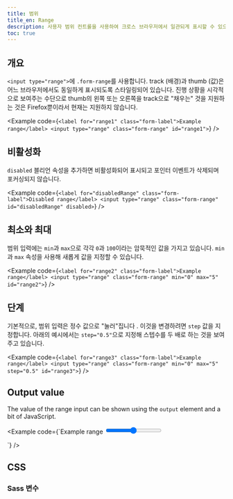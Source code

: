 ```yaml
---
title: 범위
title_en: Range
description: 사용자 범위 컨트롤을 사용하여 크로스 브라우저에서 일관되게 표시할 수 있으며 맞춤 제작도 가능합니다.
toc: true
---
```


## 개요

`<input type="range">`에 `.form-range`를 사용합니다. track (배경)과 thumb (값)은 어느 브라우저에서도 동일하게 표시되도록 스타일링되어 있습니다. 진행 상황을 시각적으로 보여주는 수단으로 thumb의 왼쪽 또는 오른쪽을 track으로 "채우는" 것을 지원하는 것은 Firefox뿐이라서 현재는 지원하지 않습니다.

<Example code={`<label for="range1" class="form-label">Example range</label>
<input type="range" class="form-range" id="range1">`} />

## 비활성화

`disabled` 블리언 속성을 추가하면 비활성화되어 표시되고 포인터 이벤트가 삭제되며 포커싱되지 않습니다.

<Example code={`<label for="disabledRange" class="form-label">Disabled range</label>
<input type="range" class="form-range" id="disabledRange" disabled>`} />

## 최소와 최대

범위 입력에는 `min`과 `max`으로 각각 `0`과 `100`이라는 암묵적인 값을 가지고 있습니다. `min`과 `max` 속성을 사용해 새롭게 값을 지정할 수 있습니다.

<Example code={`<label for="range2" class="form-label">Example range</label>
<input type="range" class="form-range" min="0" max="5" id="range2">`} />

## 단계

기본적으로, 범위 입력은 정수 값으로 "눌러"집니다 . 이것을 변경하려면 `step` 값을 지정합니다. 아래의 예시에서는 `step="0.5"`으로 지정해 스텝수를 두 배로 하는 것을 보여주고 있습니다.

<Example code={`<label for="range3" class="form-label">Example range</label>
<input type="range" class="form-range" min="0" max="5" step="0.5" id="range3">`} />

## Output value

The value of the range input can be shown using the `output` element and a bit of JavaScript.

<Example code={`<label for="range4" class="form-label">Example range</label>
  <input type="range" class="form-range" min="0" max="100" value="50" id="range4">
  <output for="range4" id="rangeValue" aria-hidden="true"></output>

  <script>
    // This is an example script, please modify as needed
    const rangeInput = document.getElementById('range4');
    const rangeOutput = document.getElementById('rangeValue');

    // Set initial value
    rangeOutput.textContent = rangeInput.value;

    rangeInput.addEventListener('input', function() {
      rangeOutput.textContent = this.value;
    });
  </script>`} />

## CSS

### Sass 변수

<ScssDocs name="form-range-variables" file="scss/_variables.scss" />
